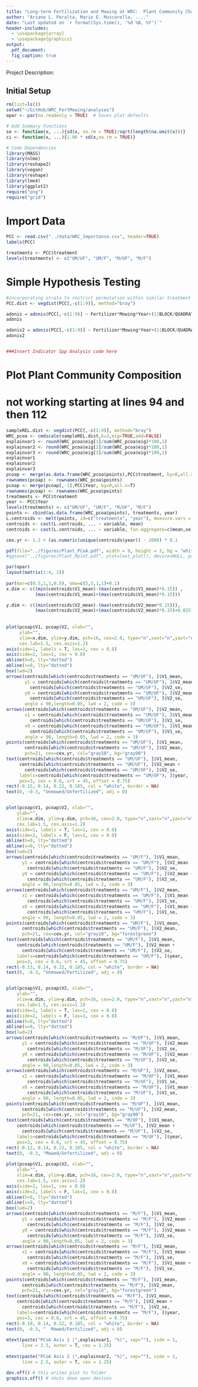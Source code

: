 ```yaml
---
title: "Long-term Fertilization and Mowing at WRC:  Plant Community Characterization"
author: "Ariane L. Peralta, Mario E. Muscarella, ...."
date: "Last updated on `r format(Sys.time(), '%d %B, %Y')`"
header-includes:
  - \usepackage{array}
  - \usepackage{graphics}
output: 
  pdf_document:
  fig_caption: true
---
```


Project Description: 

## Initial Setup
```r
rm(list=ls())
setwd("~/GitHub/WRC_FertMowing/analyses")
opar <- par(no.readonly = TRUE)  # Saves plot defaults

# Add Summary Functions
se <- function(x, ...){sd(x, na.rm = TRUE)/sqrt(length(na.omit(x)))}
ci <- function(x, ...){1.96 * sd(x,na.rm = TRUE)}

# Code Dependencies
library(MASS)
library(nlme)
library(reshape2)
library(vegan)
library(reshape)
library(lme4)
library(ggplot2)
require("png")
require("grid")
```

# Import Data
```r
PCC <- read.csv("../data/WRC_Importance.csv", header=TRUE)
labels(PCC)

treatments <- PCC$treatment
levels(treatments) <- c("UM/UF", "UM/F", "M/UF", "M/F")
```

# Simple Hypothesis Testing
```r
#incorporating strata to restrict permutation within similar treatment
PCC.dist <- vegdist(PCC[,-c(1:9)], method="bray")

adonis = adonis(PCC[,-c(1:9)] ~ Fertilizer*Mowing*Year+(1|BLOCK/QUADRAT..), strata = PCC$treatment, method = "bray", data = PCC, perm=1000, na.rm=TRUE)
adonis

adonis2 = adonis(PCC[,-c(1:9)] ~ Fertilizer*Mowing*Year+(1|BLOCK/QUADRAT..), method = "bray", data = PCC, perm=1000)
adonis2


###Insert Indicator Spp Analysis code here

```

# Plot Plant Community Composition
# not working starting at lines 94 and then 112
```r
sampleREL.dist <- vegdist(PCC[,-c(1:9)], method="bray")
WRC_pcoa <- cmdscale(sampleREL.dist,k=3,eig=TRUE,add=FALSE)
explainvar1 <- round(WRC_pcoa$eig[1]/sum(WRC_pcoa$eig)*100,1)
explainvar2 <- round(WRC_pcoa$eig[2]/sum(WRC_pcoa$eig)*100,1)
explainvar3 <- round(WRC_pcoa$eig[3]/sum(WRC_pcoa$eig)*100,1)
explainvar1
explainvar2
explainvar3
pcoap <- merge(as.data.frame(WRC_pcoa$points),PCC$treatment, by=0,all.x=T)
rownames(pcoap) <- rownames(WRC_pcoa$points)
pcoap <- merge(pcoap[,-1],PCC$Year, by=0,all.x=T)
rownames(pcoap) <- rownames(WRC_pcoa$points)
treatments <- PCC$treatment
year <- PCC$Year
levels(treatments) <- c("UM/UF", "UM/F", "M/UF", "M/F")
points <- cbind(as.data.frame(WRC_pcoa$points), treatments, year)
L.centroids <- melt(points, id=c("treatments", "year"), measure.vars = c("V1", "V2", "V3"))
centroids <- cast(L.centroids, ... ~ variable, mean)
centroids <- cast(L.centroids, ... ~ variable, fun.aggregate=c(mean,se))

cex.yr <- 1.2 + (as.numeric(unique(centroids$year)) - 2000) * 0.1

pdf(file="../figures/Plant_PCoA.pdf", width = 9, height = 3, bg = "white")
#ggsave("../figures/Plant_Rplot.pdf", plot=last_plot(), device=NULL, path=NULL, scale=1, width=NA, height=NA, dpi=300, limitsize=TRUE)

par(opar)
layout(matrix(1:4, 1))
  
par(mar=c(0.5,1,1,0.5), oma=c(5,5,1,1)+0.1)
x.dim <- c((min(centroids$V1_mean)-(max(centroids$V1_mean)*0.15)) ,
           (max(centroids$V1_mean)+(max(centroids$V1_mean)*0.15)))

y.dim <- c((min(centroids$V2_mean)-(max(centroids$V2_mean*0.15))),   
           (max(centroids$V2_mean)+(max(centroids$V2_mean)*0.15)+0.025))
           
           
plot(pcoap$V1, pcoap$V2, xlab="", 
     ylab="", 
     xlim=x.dim, ylim=y.dim, pch=16, cex=2.0, type="n",xaxt="n",yaxt="n", 
     cex.lab=1.5, cex.axis=1.2) 
axis(side=1, labels = T, las=1, cex = 0.8)
axis(side=2, las=1, cex = 0.8)
abline(h=0, lty="dotted")
abline(v=0, lty="dotted")
box(lwd=2)
arrows(centroids[which(centroids$treatments == "UM/UF"), ]$V1_mean, 
       y1 = centroids[which(centroids$treatments == "UM/UF"), ]$V2_mean - 
         centroids[which(centroids$treatments == "UM/UF"), ]$V2_se, 
       y0 = centroids[which(centroids$treatments == "UM/UF"), ]$V2_mean + 
         centroids[which(centroids$treatments == "UM/UF"), ]$V2_se,
       angle = 90,length=0.05, lwd = 2, code = 3)
arrows(centroids[which(centroids$treatments == "UM/UF"), ]$V2_mean, 
       x1 = centroids[which(centroids$treatments == "UM/UF"), ]$V1_mean - 
         centroids[which(centroids$treatments == "UM/UF"), ]$V1_se, 
       x0 = centroids[which(centroids$treatments == "UM/UF"), ]$V1_mean + 
         centroids[which(centroids$treatments == "UM/UF"), ]$V1_se,
       angle = 90, length=0.05, lwd = 2, code = 3)
points(centroids[which(centroids$treatments == "UM/UF"), ]$V1_mean, 
       centroids[which(centroids$treatments == "UM/UF"), ]$V2_mean, 
       pch=21, cex=cex.yr, col="gray10", bg="gray90")
text(centroids[which(centroids$treatments == "UM/UF"), ]$V1_mean, 
     centroids[which(centroids$treatments == "UM/UF"), ]$V2_mean + 
       centroids[which(centroids$treatments == "UM/UF"), ]$V2_se, 
     labels=centroids[which(centroids$treatments == "UM/UF"), ]$year, 
     pos=3, cex = 0.6, srt = 45, offset = 0.75)
rect(-0.15, 0.14, 0.22, 0.185, col = "white", border = NA)
text(0, -0.3, "Unmowed/Unfertilized", adj = 0)


plot(pcoap$V1, pcoap$V2, xlab="", 
    ylab="", 
    xlim=x.dim, ylim=y.dim, pch=16, cex=2.0, type="n",xaxt="n",yaxt="n", 
    cex.lab=1.5, cex.axis=1.2)
axis(side=1, labels = T, las=1, cex = 0.8)
axis(side=2, labels = F, las=1, cex = 0.8)
abline(h=0, lty="dotted")
abline(v=0, lty="dotted")
box(lwd=2)
arrows(centroids[which(centroids$treatments == "UM/F"), ]$V1_mean, 
      y1 = centroids[which(centroids$treatments == "UM/F"), ]$V2_mean - 
        centroids[which(centroids$treatments == "UM/F"), ]$V2_se, 
      y0 = centroids[which(centroids$treatments == "UM/F"), ]$V2_mean + 
        centroids[which(centroids$treatments == "UM/F"), ]$V2_se,
      angle = 90,length=0.05, lwd = 2, code = 3)
arrows(centroids[which(centroids$treatments == "UM/F"), ]$V2_mean, 
      x1 = centroids[which(centroids$treatments == "UM/F"), ]$V1_mean - 
        centroids[which(centroids$treatments == "UM/F"), ]$V1_se, 
      x0 = centroids[which(centroids$treatments == "UM/F"), ]$V1_mean + 
        centroids[which(centroids$treatments == "UM/F"), ]$V1_se,
      angle = 90, length=0.05, lwd = 2, code = 3)
points(centroids[which(centroids$treatments == "UM/F"), ]$V1_mean, 
      centroids[which(centroids$treatments == "UM/F"), ]$V2_mean, 
      pch=21, cex=cex.yr, col="gray10", bg="forestgreen")
text(centroids[which(centroids$treatments == "UM/F"), ]$V1_mean, 
    centroids[which(centroids$treatments == "UM/F"), ]$V2_mean + 
      centroids[which(centroids$treatments == "UM/F"), ]$V2_se, 
    labels=centroids[which(centroids$treatments == "UM/F"), ]$year, 
    pos=3, cex = 0.6, srt = 45, offset = 0.75)
rect(-0.13, 0.14, 0.22, 0.185, col = "white", border = NA)
text(0, -0.3, "Unmowed/Fertilized", adj = 0)


plot(pcoap$V1, pcoap$V2, xlab="", 
    ylab="", 
    xlim=x.dim, ylim=y.dim, pch=16, cex=2.0, type="n",xaxt="n",yaxt="n", 
    cex.lab=1.5, cex.axis=1.2)
axis(side=1, labels = T, las=1, cex = 0.8)
axis(side=2, labels = F, las=1, cex = 0.8)
abline(h=0, lty="dotted")
abline(v=0, lty="dotted")
box(lwd=2)
arrows(centroids[which(centroids$treatments == "M/UF"), ]$V1_mean, 
      y1 = centroids[which(centroids$treatments == "M/UF"), ]$V2_mean - 
        centroids[which(centroids$treatments == "M/UF"), ]$V2_se, 
      y0 = centroids[which(centroids$treatments == "M/UF"), ]$V2_mean + 
        centroids[which(centroids$treatments == "M/UF"), ]$V2_se,
      angle = 90,length=0.05, lwd = 2, code = 3)
arrows(centroids[which(centroids$treatments == "M/UF"), ]$V2_mean, 
      x1 = centroids[which(centroids$treatments == "M/UF"), ]$V1_mean - 
        centroids[which(centroids$treatments == "M/UF"), ]$V1_se, 
      x0 = centroids[which(centroids$treatments == "M/UF"), ]$V1_mean + 
        centroids[which(centroids$treatments == "M/UF"), ]$V1_se,
      angle = 90, length=0.05, lwd = 2, code = 3)
points(centroids[which(centroids$treatments == "M/UF"), ]$V1_mean, 
      centroids[which(centroids$treatments == "M/UF"), ]$V2_mean, 
      pch=21, cex=cex.yr, col="gray10", bg="gray90")
text(centroids[which(centroids$treatments == "M/UF"), ]$V1_mean, 
    centroids[which(centroids$treatments == "M/UF"), ]$V2_mean + 
      centroids[which(centroids$treatments == "M/UF"), ]$V2_se, 
    labels=centroids[which(centroids$treatments == "M/UF"), ]$year, 
    pos=3, cex = 0.6, srt = 45, offset = 0.75)
rect(-0.12, 0.14, 0.22, 0.185, col = "white", border = NA)
text(0, -0.3, "Mowed/Unfertilized", adj = 0)
           
plot(pcoap$V1, pcoap$V2, xlab="", 
    ylab="", 
    xlim=x.dim, ylim=y.dim, pch=16, cex=2.0, type="n",xaxt="n",yaxt="n", 
    cex.lab=1.5, cex.axis=1.2)
axis(side=1, las=1, cex = 0.8)
axis(side=2, labels = F, las=1, cex = 0.8)
abline(h=0, lty="dotted")
abline(v=0, lty="dotted")
box(lwd=2)
arrows(centroids[which(centroids$treatments == "M/F"), ]$V1_mean, 
      y1 = centroids[which(centroids$treatments == "M/F"), ]$V2_mean - 
        centroids[which(centroids$treatments == "M/F"), ]$V2_se, 
      y0 = centroids[which(centroids$treatments == "M/F"), ]$V2_mean + 
        centroids[which(centroids$treatments == "M/F"), ]$V2_se,
      angle = 90,length=0.05, lwd = 2, code = 3)
arrows(centroids[which(centroids$treatments == "M/F"), ]$V2_mean, 
      x1 = centroids[which(centroids$treatments == "M/F"), ]$V1_mean - 
        centroids[which(centroids$treatments == "M/F"), ]$V1_se, 
      x0 = centroids[which(centroids$treatments == "M/F"), ]$V1_mean + 
        centroids[which(centroids$treatments == "M/F"), ]$V1_se,
      angle = 90, length=0.05, lwd = 2, code = 3)
points(centroids[which(centroids$treatments == "M/F"), ]$V1_mean, 
      centroids[which(centroids$treatments == "M/F"), ]$V2_mean, 
      pch=21, cex=cex.yr, col="gray10", bg="forestgreen")
text(centroids[which(centroids$treatments == "M/F"), ]$V1_mean, 
    centroids[which(centroids$treatments == "M/F"), ]$V2_mean + 
      centroids[which(centroids$treatments == "M/F"), ]$V2_se, 
    labels=centroids[which(centroids$treatments == "M/F"), ]$year, 
    pos=3, cex = 0.6, srt = 45, offset = 0.75)
rect(-0.10, 0.14, 0.22, 0.185, col = "white", border = NA)
text(0, -0.3, "  Mowed/Fertilized", adj = 0)
           
mtext(paste("PCoA Axis 1 (",explainvar1, "%)", sep=""), side = 1, 
      line = 2.5, outer = T, cex = 1.25)
      
mtext(paste("PCoA Axis 2 (",explainvar2, "%)", sep=""), side = 2, 
      line = 2.5, outer = T, cex = 1.25)

dev.off() # this writes plot to folder
graphics.off() # shuts down open devices


```
